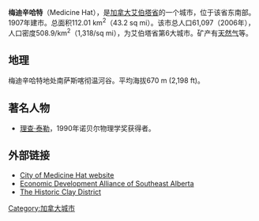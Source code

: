 '''梅迪辛哈特'''（Medicine Hat），是[[加拿大|加拿大]][[艾伯塔省|艾伯塔省]]的一个城市，位于该省东南部。1907年建市。总面积112.01 km<sup>2</sup>（43.2 sq mi）。该市总人口61,097（2006年），人口密度508.9/km<sup>2</sup>（1,318/sq mi），为艾伯塔省第6大城市。矿产有[[天然气|天然气]]等。

== 地理 ==
梅迪辛哈特地处南萨斯喀彻温河谷。平均海拔670 m (2,198 ft)。

== 著名人物 ==
* [[理查·愛德華·泰勒|理查·泰勒]]，1990年诺贝尔物理学奖获得者。

== 外部链接 ==
* [http://www.city.medicine-hat.ab.ca/ City of Medicine Hat website] {{Wayback|url=http://www.city.medicine-hat.ab.ca/ |date=20100218135401 }}
* [http://www.edalliance.ca/ Economic Development Alliance of Southeast Alberta] {{Webarchive|url=https://archive.is/20121206000232/http://www.edalliance.ca/ |date=2012-12-06 }}
* [http://www.medalta.org The Historic Clay District] {{Wayback|url=http://www.medalta.org/ |date=20200907025557 }}

[[Category:加拿大城市|Category:加拿大城市]]